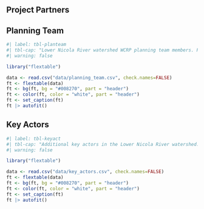 <!-- # Horsefly River Watershed Secwepemcúl’ecw Connectivity Remediation Plan: 2021 - 2040 {-} -->

## Project Partners {.unnumbered}

## Planning Team {.unnumbered}

```r
#| label: tbl-planteam
#| tbl-cap: "Lower Nicola River watershed WCRP planning team members. Planning team members contributed to the development of this plan by participating in a series of workshops and document and data review. The plan was generated based on the input and feedback of the local groups and organizations list in this table."
#| warning: false

library("flextable")

data <- read.csv("data/planning_team.csv", check.names=FALSE)
ft <- flextable(data)
ft <- bg(ft, bg = "#008270", part = "header")
ft <- color(ft, color = "white", part = "header")
ft <- set_caption(ft)
ft |> autofit() 
```

## Key Actors {.unnumbered}

```r
#| label: tbl-keyact
#| tbl-cap: "Additional key actors in the Lower Nicola River watershed. Key actors are the individuals, groups, and/or organizations, outside of the planning team, with influence and relevant experience in the watershed, whose engagement will be critical for the successful implementation of this WCRP. Key actors were identified by the planning team and do not reflect a commitment to contribute to the implementation and updating of this WCRP."
#| warning: false

library("flextable")

data <- read.csv("data/key_actors.csv", check.names=FALSE)
ft <- flextable(data)
ft <- bg(ft, bg = "#008270", part = "header")
ft <- color(ft, color = "white", part = "header")
ft <- set_caption(ft)
ft |> autofit() 
```

